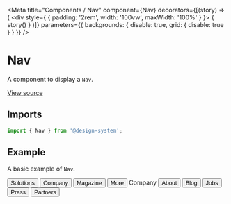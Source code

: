 
<Meta
  title="Components / Nav"
  component={Nav}
  decorators={[(story) => (
    <div style={ { padding: '2rem', width: '100vw', maxWidth: '100%' } }>
      { story() }
    </div>
  )]}
  parameters={{ backgrounds: { disable: true, grid: { disable: true } } }}
/>

# Nav

A component to display a `Nav`.

[View source](https://github.com/actarian/design-system/tree/main/src/@components/nav)

## Imports

```js
import { Nav } from '@design-system';
```

<!--
## Props

<ArgsTable of={NavProps} />
-->

## Example

A basic example of `Nav`.

<Canvas>
  <Story name="Nav.Row">
    <Nav.Row gap="3rem">
      <Link href="#marketing"><Button variant="eta" as="a">Solutions</Button></Link>
      <Link href="#analytics"><Button variant="eta" as="a">Company</Button></Link>
      <Link href="#commerce"><Button variant="eta" as="a">Magazine</Button></Link>
      <Link href="#insights"><Button variant="eta" as="a">More</Button></Link>
    </Nav.Row>
  </Story>
</Canvas>

<Canvas>
  <Story name="Nav.Col">
    <Nav.Col marginBottom="2rem" style={{ fontSize: '0.9rem' }}>
      <Text size="8">Company</Text>
      <Link href="#about"><Button variant="eta" as="a">About</Button></Link>
      <Link href="#blog"><Button variant="eta" as="a">Blog</Button></Link>
      <Link href="#jobs"><Button variant="eta" as="a">Jobs</Button></Link>
      <Link href="#press"><Button variant="eta" as="a">Press</Button></Link>
      <Link href="#partners"><Button variant="eta" as="a">Partners</Button></Link>
    </Nav.Col>
  </Story>
</Canvas>
